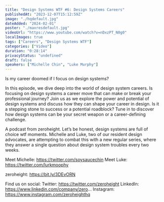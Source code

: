 ```yaml
---
title: "Design Systems WTF #6: Design Systems Careers"
publishedAt: "2023-12-07T15:12:59Z"
image: "./hqdefault.jpg"
dateAdded: "2024-02-01"
poster: "./maxresdefault.jpg"
videoUrl: "https://www.youtube.com/watch?v=nDxzPT_N0g0"
localImages: true
tags: ["Careers", "Design Systems WTF"]
categories: ["Video"]
duration: "0:28:14"
privacyStatus: "undefined"
draft: false
speakers: ["Michelle Chin", "Luke Murphy"]
---
```

Is my career doomed if I focus on design systems?

In this episode, we dive deep into the world of design system careers. Is focusing on design systems a career move that can make or break your professional journey? Join us as we explore the power and potential of design systems and discuss how they can shape your career in design. Is it a stepping stone to success or a potential roadblock? Tune in to discover how design systems can be your secret weapon or a career-defining challenge.

A podcast from zeroheight. Let’s be honest, design systems are full of choice wtf moments. Michelle and Luke, two of our resident design advocates, are attempting to combat this with a new regular series, where they answer a single question about design system troubles every two weeks.

Meet Michelle: https://twitter.com/soysaucechin
Meet Luke: https://twitter.com/lurkmoophy

zeroheight: https://bit.ly/3DEvORN

Find us on social:
Twitter: https://twitter.com/zeroheight
LinkedIn: https://www.linkedin.com/company/zero...
Instagram: https://www.instagram.com/zeroheighthq
